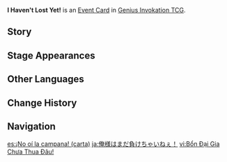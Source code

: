 {{Genius Invokation TCG Infobox
|id        = 332005
|image     = I Haven't Lost Yet! Event Card.png
|type      = Event Card
|effect    = '''Only playable if one of your characters is defeated this Round:''' Create {{TCG Icon|Omni Dice|notext=1}} '''Omni Element''' ×1 and your current active character gains 1 {{TCG Icon|Energy Cost|notext=1}} '''Energy'''. (Only one copy of I Haven't Lost Yet! can be played each round.)
|matching  = 0
|source1   = [[Genius Invokation TCG Starter Deck]]
|source2   = {{Sold By}}
|features  = Arataki Itto
}}
'''I Haven't Lost Yet!''' is an [[Event Card]] in [[Genius Invokation TCG]].

==Story==
{{Description|Arataki "He Might Lose but He'll Never Admit Defeatto" is always game for another round!|title=I Haven't Lost Yet!}}

==Stage Appearances==
{{Genius Invokation TCG Stage Appearances}}

==Other Languages==
{{Other Languages
|en      = I Haven't Lost Yet!
|zhs     = 本大爷还没有输！
|zhs_rm  = Běn Dàyé Hái Méiyǒu Shū!
|zht     = 本大爺還沒有輸！
|zht_rm  = Běn Dàyé Hái Méiyǒu Shū!
|zh_tl   = 
|ja      = 俺様はまだ負けちゃいねぇ！
|ja_rm   = Ore-sama wa Mada Makechainee!
|ja_tl   = I Haven't Lost Yet!
|ko      = 이 몸은 아직 지지 않았어!
|ko_tl   = I Haven't Lost Yet!
|es      = ¡No oí la campana!
|es_tl   = I Didn't Hear the Bell!
|fr      = Pas encore perdu !
|fr_tl   = Not Lost Yet!
|ru      = Это ещё не конец!
|ru_tl   = It's Not Over Yet!
|th      = I Haven't Lost Yet!
|vi      = Bổn Đại Gia Chưa Thua Đâu!
|vi_tl   = 
|de      = Noch nicht verloren!
|de_tl   = Not Lost Yet!
|id      = I Haven't Lost Yet!
|pt      = Ainda não fui derrotado!
|pt_tl   = 
|tr      = Henüz Kaybetmedim!
|tr_tl   = 
|it      = Non ho ancora perso!
|it_tl   = I Haven't Lost Yet!
}}

==Change History==
{{Change History|3.3}}

==Navigation==
{{Genius Invokation TCG Navbox|Event Card}}

[[es:¡No oí la campana! (carta)]]
[[ja:俺様はまだ負けちゃいねぇ！]]
[[vi:Bổn Đại Gia Chưa Thua Đâu!]]